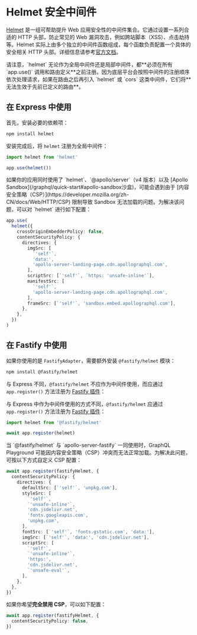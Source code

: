 # Helmet 安全中间件

[Helmet](https://github.com/helmetjs/helmet) 是一组可帮助提升 Web 应用安全性的中间件集合。它通过设置一系列合适的 HTTP 头部，防止常见的 Web 漏洞攻击，例如跨站脚本（XSS）、点击劫持等。Helmet 实际上由多个独立的中间件函数组成，每个函数负责配置一个具体的安全相关 HTTP 头部。详细信息请参考[官方文档](https://github.com/helmetjs/helmet#how-it-works)。

<CalloutInfo>
  请注意，`helmet` 无论作为全局中间件还是局部中间件，都**必须在所有 `app.use()`
  调用和路由定义**之前注册。因为底层平台会按照中间件的注册顺序依次处理请求，如果在路由之后再引入
  `helmet` 或 `cors` 这类中间件，它们将**无法生效于先前已定义的路由**。
</CalloutInfo>

## 在 Express 中使用

首先，安装必要的依赖项：

```bash
npm install helmet
```

安装完成后，将 `helmet` 注册为全局中间件：

```ts filename='main.ts'
import helmet from 'helmet'

app.use(helmet())
```

<CalloutInfo>
如果你的应用同时使用了 `helmet`、`@apollo/server`（v4 版本）以及 [Apollo Sandbox](/graphql/quick-start#apollo-sandbox沙盒)，可能会遇到由于 [内容安全策略（CSP）](https://developer.mozilla.org/zh-CN/docs/Web/HTTP/CSP) 限制导致 Sandbox 无法加载的问题。为解决该问题，可以对 `helmet` 进行如下配置：

```ts
app.use(
  helmet({
    crossOriginEmbedderPolicy: false,
    contentSecurityPolicy: {
      directives: {
        imgSrc: [
          `'self'`,
          'data:',
          'apollo-server-landing-page.cdn.apollographql.com',
        ],
        scriptSrc: [`'self'`, `https: 'unsafe-inline'`],
        manifestSrc: [
          `'self'`,
          'apollo-server-landing-page.cdn.apollographql.com',
        ],
        frameSrc: [`'self'`, 'sandbox.embed.apollographql.com'],
      },
    },
  })
)
```

</CalloutInfo>

## 在 Fastify 中使用

如果你使用的是 `FastifyAdapter`，需要额外安装 `@fastify/helmet` 模块：

```bash
npm install @fastify/helmet
```

与 Express 不同，`@fastify/helmet` 不应作为中间件使用，而应通过 `app.register()` 方法注册为 [Fastify 插件](https://www.fastify.io/docs/latest/Reference/Plugins/)：

与 Express 中作为中间件使用的方式不同，`@fastify/helmet` 应通过 `app.register()` 方法注册为 [Fastify 插件](https://www.fastify.io/docs/latest/Reference/Plugins/)：

```ts filename='main.ts'
import helmet from '@fastify/helmet'

await app.register(helmet)
```

<CalloutInfo type="warning">
当 `@fastify/helmet` 与 `apollo-server-fastify` 一同使用时，GraphQL Playground 可能因内容安全策略（CSP）冲突而无法正常加载。为解决此问题，可按以下方式自定义 CSP 配置：

```ts
await app.register(fastifyHelmet, {
  contentSecurityPolicy: {
    directives: {
      defaultSrc: [`'self'`, 'unpkg.com'],
      styleSrc: [
        `'self'`,
        `'unsafe-inline'`,
        'cdn.jsdelivr.net',
        'fonts.googleapis.com',
        'unpkg.com',
      ],
      fontSrc: [`'self'`, 'fonts.gstatic.com', 'data:'],
      imgSrc: [`'self'`, 'data:', 'cdn.jsdelivr.net'],
      scriptSrc: [
        `'self'`,
        `'unsafe-inline'`,
        'https:',
        'cdn.jsdelivr.net',
        `'unsafe-eval'`,
      ],
    },
  },
})
```

如果你希望**完全禁用 CSP**，可以如下配置：

```ts
await app.register(fastifyHelmet, {
  contentSecurityPolicy: false,
})
```

</CalloutInfo>
